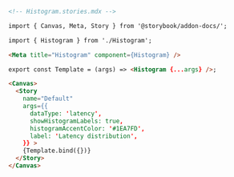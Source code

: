 ```md
<!-- Histogram.stories.mdx -->

import { Canvas, Meta, Story } from '@storybook/addon-docs/';

import { Histogram } from './Histogram';

<Meta title="Histogram" component={Histogram} />

export const Template = (args) => <Histogram {...args} />;

<Canvas>
  <Story
    name="Default"
    args={{
      dataType: 'latency',
      showHistogramLabels: true,
      histogramAccentColor: '#1EA7FD',
      label: 'Latency distribution',
    }} >
    {Template.bind({})}
  </Story>
</Canvas>
```